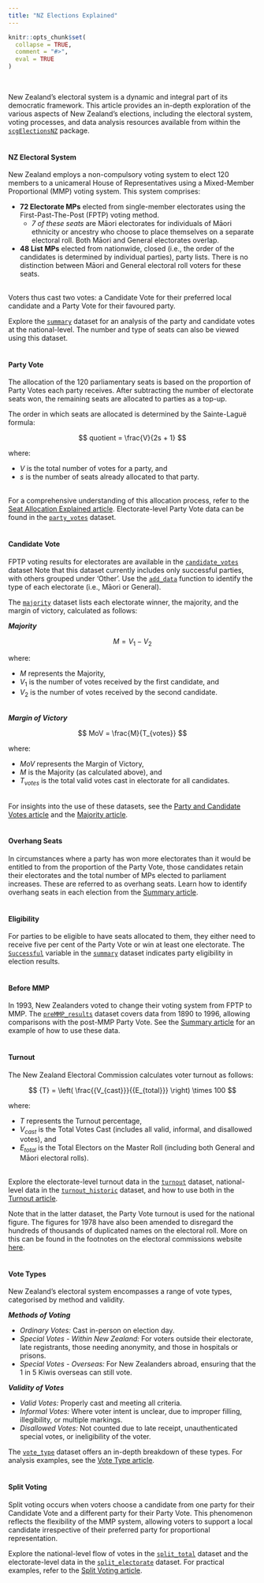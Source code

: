 ```yaml
---
title: "NZ Elections Explained"
---
```

```{=html}
<style>
  .content p {
    margin-top: 30px !important;
  }

  details {
    margin-bottom: 40px;
  }
</style>
```
```r
knitr::opts_chunk$set(
  collapse = TRUE,
  comment = "#>",
  eval = TRUE
)
```
<br>

New Zealand's electoral system is a dynamic and integral part of its democratic framework. This article provides an in-depth exploration of the various aspects of New Zealand's elections, including the electoral system, voting processes, and data analysis resources available from within the [`scgElectionsNZ`](https://sarahcgall.github.io/scgElectionsNZ/) package.
<br>
<br>

#### NZ Electoral System
New Zealand employs a non-compulsory voting system to elect 120 members to a unicameral House of Representatives using a Mixed-Member Proportional (MMP) voting system. This system comprises:

* **72 Electorate MPs** elected from single-member electorates using the First-Past-The-Post (FPTP) voting method.
  * *7 of these seats* are M&#257;ori electorates for individuals of M&#257;ori ethnicity or ancestry who choose to place themselves on a separate electoral roll. Both M&#257;ori and General electorates overlap.
* **48 List MPs** elected from nationwide, closed (i.e., the order of the candidates is determined by individual parties), party lists. There is no distinction between M&#257;ori and General electoral roll voters for these seats.
<br>
<br>

Voters thus cast two votes: a Candidate Vote for their preferred local candidate and a Party Vote for their favoured party.

Explore the [`summary`](https://sarahcgall.github.io/scgElectionsNZ/reference/summary.html) dataset for an analysis of the party and candidate votes at the national-level. The number and type of seats can also be viewed using this dataset.
<br>
<br>

#### Party Vote
The allocation of the 120 parliamentary seats is based on the proportion of Party Votes each party receives. After subtracting the number of electorate seats won, the remaining seats are allocated to parties as a top-up.

The order in which seats are allocated is determined by the Sainte-Lagu&#235; formula:

$$
quotient = \frac{V}{2s + 1}
$$

where:

* $V$ is the total number of votes for a party, and
* $s$ is the number of seats already allocated to that party.
<br>
<br>

For a comprehensive understanding of this allocation process, refer to the [Seat Allocation Explained article](https://sarahcgall.github.io/scgElectionsNZ/articles/seat-allocation-explained.html). Electorate-level Party Vote data can be found in the  [`party_votes`](https://sarahcgall.github.io/scgElectionsNZ/reference/party_votes.html) dataset.
<br>
<br>

#### Candidate Vote
FPTP voting results for electorates are available in the [`candidate_votes`](https://sarahcgall.github.io/scgElectionsNZ/reference/candidate_votes.html) dataset Note that this dataset currently includes only successful parties, with others grouped under 'Other'. Use the [`add_data`](https://sarahcgall.github.io/scgElectionsNZ/reference/add_data.html) function to identify the type of each electorate (i.e., M&#257;ori or General).

The [`majority`](https://sarahcgall.github.io/scgElectionsNZ/reference/majority.html) dataset lists each electorate winner, the majority, and the margin of victory, calculated as follows:

***Majority***

$$
M = V_{1} - V_{2}
$$

where:

* $M$ represents the Majority,
* $V_{1}$ is the number of votes received by the first candidate, and
* $V_{2}$ is the number of votes received by the second candidate.
<br>
<br>

***Margin of Victory***

$$
MoV = \frac{M}{T_{votes}}
$$

where:

* $MoV$ represents the Margin of Victory,
* $M$ is the Majority (as calculated above), and
* $T_{votes}$ is the total valid votes cast in electorate for all candidates.
<br>
<br>

For insights into the use of these datasets, see the [Party and Candidate Votes article](https://sarahcgall.github.io/scgElectionsNZ/articles/party-and-candidate-votes.html) and the [Majority article](https://sarahcgall.github.io/scgElectionsNZ/articles/majority.html).
<br>
<br>

#### Overhang Seats
In circumstances where a party has won more electorates than it would be entitled to from the proportion of the Party Vote, those candidates retain their electorates and the total number of MPs elected to parliament increases. These are referred to as overhang seats. Learn how to identify overhang seats in each election from the [Summary article](https://sarahcgall.github.io/scgElectionsNZ/articles/summary.html#overhang-seats).
<br>
<br>

#### Eligibility
For parties to be eligible to have seats allocated to them, they either need to receive five per cent of the Party Vote or win at least one electorate. The [`Successful`](https://sarahcgall.github.io/scgElectionsNZ/articles/seat-allocation-explained.html#step-2-determine-seat-entitlement) variable in the [`summary`](https://sarahcgall.github.io/scgElectionsNZ/reference/summary.html) dataset indicates party eligibility in election results.
<br>
<br>

#### Before MMP
In 1993, New Zealanders voted to change their voting system from FPTP to MMP. The [`preMMP_results`](https://sarahcgall.github.io/scgElectionsNZ/reference/preMMP_results.html) dataset covers data from 1890 to 1996, allowing comparisons with the post-MMP Party Vote. See the [Summary article](https://sarahcgall.github.io/scgElectionsNZ/articles/summary.html#premmp-results) for an example of how to use these data.
<br>
<br>

#### Turnout
The New Zealand Electoral Commission calculates voter turnout as follows:

$$
{T} = \left( \frac{{V_{cast}}}{{E_{total}}} \right) \times 100
$$

where:

* $T$ represents the Turnout percentage,
* $V_{cast}$ is the Total Votes Cast (includes all valid, informal, and disallowed votes), and
* $E_{total}$ is the Total Electors on the Master Roll (including both General and M&#257;ori electoral rolls).
<br>
<br>

Explore the electorate-level turnout data in the [`turnout`](https://sarahcgall.github.io/scgElectionsNZ/reference/turnout.html) dataset, national-level data in the [`turnout_historic`](https://sarahcgall.github.io/scgElectionsNZ/reference/turnout_historic.html) dataset, and how to use both in the [Turnout article](https://sarahcgall.github.io/scgElectionsNZ/articles/turnout.html).

Note that in the latter dataset, the Party Vote turnout is used for the national figure. The figures for 1978 have also been amended to disregard the hundreds of thousands of duplicated names on the electoral roll. More on this can be found in the footnotes on the electoral commissions website [here](https://web.archive.org/web/20081017191904/http://www1.elections.org.nz/record/resultsdata/elections-dates-turnout.html).
<br>
<br>

#### Vote Types
New Zealand's electoral system encompasses a range of vote types, categorised by method and validity.

***Methods of Voting***

* *Ordinary Votes:* Cast in-person on election day.
* *Special Votes - Within New Zealand:* For voters outside their electorate, late registrants, those needing anonymity, and those in hospitals or prisons.
* *Special Votes - Overseas:* For New Zealanders abroad, ensuring that the 1 in 5 Kiwis overseas can still vote.
<br>

***Validity of Votes***

* *Valid Votes:* Properly cast and meeting all criteria.
* *Informal Votes:* Where voter intent is unclear, due to improper filling, illegibility, or multiple markings.
* *Disallowed Votes:* Not counted due to late receipt, unauthenticated special votes, or ineligibility of the voter.

The [`vote_type`](https://sarahcgall.github.io/scgElectionsNZ/reference/vote_type.html) dataset offers an in-depth breakdown of these types. For analysis examples, see the [Vote Type article](https://sarahcgall.github.io/scgElectionsNZ/articles/vote-type.html).
<br>
<br>

#### Split Voting
Split voting occurs when voters choose a candidate from one party for their Candidate Vote and a different party for their Party Vote. This phenomenon reflects the flexibility of the MMP system, allowing voters to support a local candidate irrespective of their preferred party for proportional representation.

Explore the national-level flow of votes in the [`split_total`](https://sarahcgall.github.io/scgElectionsNZ/reference/split_total.html) dataset and the electorate-level data in the [`split_electorate`](https://sarahcgall.github.io/scgElectionsNZ/reference/split_electorate.html) dataset. For practical examples, refer to the [Split Voting article](https://sarahcgall.github.io/scgElectionsNZ/articles/split-voting.html).
<br>
<br>